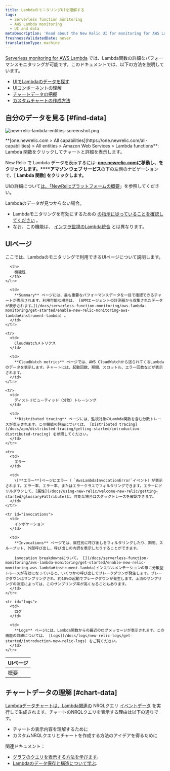 ```yaml
---
title: LambdaのモニタリングUIを理解する
tags:
  - Serverless function monitoring
  - AWS Lambda monitoring
  - UI and data
metaDescription: 'Read about the New Relic UI for monitoring for AWS Lambda functions, including details about the UI pages and charts.'
freshnessValidatedDate: never
translationType: machine
---
```



[Serverless monitoring for AWS Lambda](/docs/introduction-new-relic-monitoring-aws-lambda) では、Lambda関数の詳細なパフォーマンスモニタリングが可能です。このドキュメントでは、以下の方法を説明しています。

* [UIでLambdaのデータを探す](#find-data)
* [UIコンポーネントの理解](#ui-pages)
* [チャートデータの把握](#chart-data)
* [カスタムチャートの作成方法](#chart-data)

## 自分のデータを見る [#find-data]

<img
  title="new-relic-lambda-entities-screenshot.png"
  alt="new-relic-lambda-entities-screenshot.png"
  src={lambdaAllEntities}
/>

<figcaption>
  **[one.newrelic.com > All capabilities](https://one.newrelic.com/all-capabilities) > All entities > Amazon Web Services > Lambda functions**: Lambda 関数をクリックしてチャートと詳細を表示します。
</figcaption>

New Relic で Lambda データを表示するには: **[one.newrelic.com](https://one.newrelic.com/all-capabilities)**に移動し、をクリックします**。****アマゾン ウェブ サービス**の下の左側のナビゲーションで、\[ **Lambda 関数] をクリックします。**

UIの詳細について[は、「NewRelicプラットフォームの概要](/docs/project-wanda-early-access-future-new-relic-platform)」を参照してください。

<Callout variant="important">
  Lambdaのデータが見つからない場合。

  * Lambdaモニタリングを有効にするための [の指示に従っていることを確認してください](/docs/install-enable-new-relics-monitoring-aws-lambda) 。
  * なお、この機能は、 [インフラ監視のLambda統合](/docs/integrations/amazon-integrations/aws-integrations-list/aws-lambda-monitoring-integration) とは異なります。
</Callout>

## UIページ

ここでは、Lambdaのモニタリングで利用できるUIページについて説明します。

<table>
  <thead>
    <tr>
      <th style={{ width: "150px" }}>
        UIページ
      </th>

      <th>
        機能性
      </th>
    </tr>
  </thead>

  <tbody>
    <tr>
      <td>
        概要
      </td>

      <td>
        **Summary** ページには、最も重要なパフォーマンスデータを一目で確認できるチャートが表示されます。利用可能な場合は、 [APMエージェントの計測器から収集されたデータが表示されます。](/docs/serverless-function-monitoring/aws-lambda-monitoring/get-started/enable-new-relic-monitoring-aws-lambda#instrument-lambda) 。
      </td>
    </tr>

    <tr>
      <td>
        CloudWatchメトリクス
      </td>

      <td>
        **CloudWatch metrics** ページでは、AWS CloudWatchから送られてくるLambdaのデータを表示します。チャートには、起動回数、期間、スロットル、エラー回数などが表示されます。
      </td>
    </tr>

    <tr>
      <td>
        ディストリビューティッド（分散）トレーシング
      </td>

      <td>
        **Distributed tracing** ページには、監視対象のLambda関数を含む分散トレースが表示されます。この機能の詳細については、 [Distributed tracing](/docs/apm/distributed-tracing/getting-started/introduction-distributed-tracing) を参照してください。
      </td>
    </tr>

    <tr>
      <td>
        エラー
      </td>

      <td>
        \[**エラー**]ページにエラー（ `AwsLambdaInvocationError`イベント）が表示されます。エラー率、エラー率、またはエラークラスでフィルタリングできます。エラーにドリルダウンして、[属性](/docs/using-new-relic/welcome-new-relic/getting-started/glossary#attribute)と、可能な場合はスタックトレースを確認できます。
      </td>
    </tr>

    <tr id="invocations">
      <td>
        インボケーション
      </td>

      <td>
        **Invocations** ページでは、属性別に呼び出しをフィルタリングしたり、期間、スループット、外部呼び出し、呼び出しの内訳を表示したりすることができます。

        invocation breakdownsについて。 [](/docs/serverless-function-monitoring/aws-lambda-monitoring/get-started/enable-new-relic-monitoring-aws-lambda#instrument-lambda)インスツルメンテーションの際に分散型トレースが有効になっていると、いくつかの呼び出しでブレークダウンが発生します。ブレークダウンはサンプリングされ、約10%の起動でブレークダウンが発生します。上流のサンプリングの決定によっては、このサンプリング率が高くなることもあります。
      </td>
    </tr>

    <tr id="logs">
      <td>
        ログ
      </td>

      <td>
        **Logs** ページには、Lambda関数からの最近のログメッセージが表示されます。この機能の詳細については、 [Logs](/docs/logs/new-relic-logs/get-started/introduction-new-relic-logs) をご覧ください。
      </td>
    </tr>
  </tbody>
</table>

## チャートデータの理解 [#chart-data]

[Lambdaデータチャートは、Lambda関連の](/docs/insights/nrql-new-relic-query-language/using-nrql/introduction-nrql) NRQLクエリ [イベントデータ](/docs/understand-your-lambda-data#data-structure) を実行して生成されます。チャートのNRQLクエリを表示する理由は以下の通りです。

* チャートの表示内容を理解するために
* カスタムNRQLクエリとチャートを作成する方法のアイデアを得るために

関連ドキュメント：

* [グラフのクエリを表示する方法を学びます](/docs/new-relic-solutions/new-relic-one/introduction-new-relic-platform#view-query)。
* [Lambdaのデータ保存と構造について学ぶ](/docs/understand-your-lambda-data).